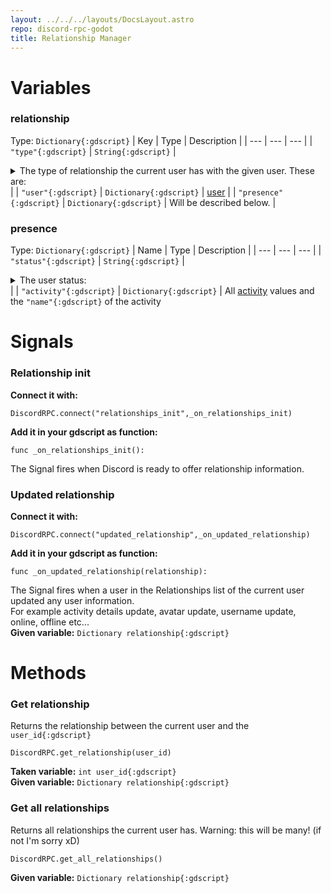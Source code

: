 ```yaml
---
layout: ../../../layouts/DocsLayout.astro
repo: discord-rpc-godot
title: Relationship Manager
---
```

# Variables

### relationship
Type: `Dictionary{:gdscript}`
| Key | Type | Description |
| --- | --- | --- |
| `"type"{:gdscript}` | `String{:gdscript}` | <details><summary>The type of relationship the current user has with the given user. These are:</summary> `"None"` user has no intrinsic relationship<br/>`"Friend"` user is a friend<br/>`"Blocked"` user is blocked<br/>`"PendingIncoming"` user has a pending incoming friend request to connected user<br/>`"PendingOutgoing"` current user has a pending outgoing friend request to user<br/>`"Implicit"` user is not friends, but interacts with current user often (frequency + recency)<br/>`"NotAvailable"` relationship is unknown<br/></details>  |
| `"user"{:gdscript}` | `Dictionary{:gdscript}` | [user](/docs/discord-rpc-godot/users#get-current-user) |
| `"presence"{:gdscript}` | `Dictionary{:gdscript}` | Will be described below. |

### presence
Type: `Dictionary{:gdscript}`
| Name | Type | Description |
| --- | --- | --- |
| `"status"{:gdscript}` | `String{:gdscript}` | <details><summary>The user status:</summary>`"Offline"`<br/>`"Online"`<br/>`"Idle"`<br/>`"DoNotDisturb"`<br/>`"NotAvailable"`<br/></details> |
| `"activity"{:gdscript}` | `Dictionary{:gdscript}` | All [activity](/docs/discord-rpc-godot/activities) values and the `"name"{:gdscript}` of the activity

# Signals

### Relationship init
**Connect it with:**
```gdscript
DiscordRPC.connect("relationships_init",_on_relationships_init)
```
**Add it in your gdscript as function:**
```gdscript
func _on_relationships_init():
```
The Signal fires when Discord is ready to offer relationship information.<br/>

### Updated relationship
**Connect it with:**
```gdscript
DiscordRPC.connect("updated_relationship",_on_updated_relationship)
```
**Add it in your gdscript as function:**
```gdscript
func _on_updated_relationship(relationship):
```
The Signal fires when a user in the Relationships list of the current user updated any user information.<br/>
For example activity details update, avatar update, username update, online, offline etc...<br/>
**Given variable:** `Dictionary relationship{:gdscript}`
# Methods
### Get relationship
Returns the relationship between the current user and the `user_id{:gdscript}`
```gdscript
DiscordRPC.get_relationship(user_id)
```
**Taken variable:** `int user_id{:gdscript}`<br/>
**Given variable:** `Dictionary relationship{:gdscript}`

### Get all relationships
Returns all relationships the current user has. Warning: this will be many! (if not I'm sorry xD)
```gdscript
DiscordRPC.get_all_relationships()
```
**Given variable:** `Dictionary relationship{:gdscript}` 